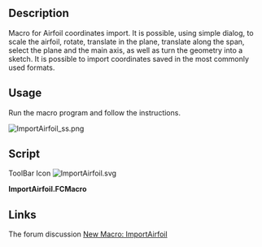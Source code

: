<languages/>
<translate>

<!--T:1-->
{{Macro
|Name=ImportAirfoil
|Description=Macro for Airfoil coordinates import.
|Author=Miloš Petrašinović
|Download=[https://wiki.freecad.org/images/3/37/ImportAirfoil.svg ToolBar Icon]
|Date=2022-01-08
|Version=1.0.0
|FCVersion=0.18.4 and above
|SeeAlso=[https://github.com/VAZMFB/FreeCAD-ImportAirfoil Github repository]
}}

==Description== <!--T:2-->

<!--T:3-->
Macro for Airfoil coordinates import. It is possible, using simple dialog, to scale the airfoil, rotate, translate in the plane, translate along the span, select the plane and the main axis, as well as turn the geometry into a sketch. It is possible to import coordinates saved in the most commonly used formats.

==Usage== <!--T:4-->

<!--T:5-->
Run the macro program and follow the instructions.

</translate>
[[File:ImportAirfoil_ss.png]]
<translate>

==Script== <!--T:6--> 

<!--T:7-->
ToolBar Icon
</translate>
[[File:ImportAirfoil.svg]]

'''ImportAirfoil.FCMacro'''

{{MacroCode|code=
# Airfoil import macro
# After selecting the file with the coordinates of the airfoil
# data processing and modeling of the airfoil are performed.
# It is possible, using simple dialog, to scale the airfoil, rotate, 
# translate in the plane, translate along the span, select the plane and 
# the main axis, as well as turn the geometry into a sketch. It is possible
# to import coordinates saved in the most commonly used formats.
# Airfoil import is based on:
#  https://github.com/VAZMFB/Python-importAirfoil
# Author: Milos D. Petrasinovic <mpetrasinovic@mas.bg.ac.rs>
# Structural Analysis of Flying Vehicles
# Faculty of Mechanical Engineering, University of Belgrade
# Department of Aerospace Engineering, Flying structures
# https://vazmfb.com
# Belgrade, 2022
# 
# --------------------
#
# Copyright (C) 2022 Milos Petrasinovic <info@vazmfb.com>
# 
# This program is free software: you can redistribute it and/or modify
# it under the terms of the GNU Lesser General Public License as 
# published by the Free Software Foundation, either version 3 of the 
# License, or (at your option) any later version.
#  
# This program is distributed in the hope that it will be useful,
# but WITHOUT ANY WARRANTY; without even the implied warranty of
# MERCHANTABILITY or FITNESS FOR A PARTICULAR PURPOSE.  See the
# GNU Lesser General Public License for more details.
#  
# You should have received a copy of the GNU Lesser General Public License
# along with this program.  If not, see <https://www.gnu.org/licenses/>.
#
# --------------------
#
# Based on:
# Airfoil Import and Scale 2.1.2
# (c) quick61
#
# --------------------

__Name__ = 'ImportAirfoil'
__Comment__ = 'Airfoil import macro'
__Author__ = 'Milos Petrasinovic <mpetrasinovic@mas.bg.ac.rs>'
__Version__ = '1.0.0'
__Date__ = '2022-01-06'
__License__ = 'GPL-3.0-or-later'
__Web__ = 'https://github.com/VAZMFB/FreeCAD-ImportAirfoil'
__Wiki__ = 'https://wiki.freecad.org/Macro_ImportAirfoil'
__Icon__ = 'https://wiki.freecad.org/images/3/37/ImportAirfoil.svg'
__Help__ = 'Run the macro program and follow the instructions!'
__Status__ = 'stable'
__Requires__ = 'Freecad >= 0.19'
__Communication__ = 'https://github.com/VAZMFB/FreeCAD-ImportAirfoil/issues/'
__Files__ = 'ImportAirfoil.svg'

import FreeCAD as App
from PySide import QtCore, QtGui
from PySide.QtGui import QFileDialog, QLineEdit, QRadioButton, QMessageBox 
import Draft, importAirfoilDAT
import numpy as np
import subprocess
import sys
import os
import re

global filename
global nameFile

msgBox = QtGui.QMessageBox()
msgBox.setWindowTitle("ImportAirfoil")
msgBox.setText("In the next window, select the file with the coordinates of the airfoil.")
msgBox.exec_()

try:
    filename, filefilter = QtGui.QFileDialog.getOpenFileName(QtGui.qApp.activeWindow(), 'Select the file with the coordinates:', '*.dat;*.txt;*.af')
except Exception:
    param = FreeCAD.ParamGet("User parameter:BaseApp/Preferences/Macro")
    path = param.GetString("MacroPath", "") + "/"
    filename, filefilter = QFileDialog.getOpenFileName(None, "Select the file with the coordinates:", path, "*.dat;*.txt;*.af")

nameFile = filename.split("/")[-1][:-4]

class DrawAP():
    def __init__(self):
        self.dialog = None
        self.lt = 0
        self.alpha = 0
        self.h0 = 0
        self.plane = None
        self.mirror = None
        self.dh = 0
        self.dv = 0
        self.db = 0
        self.sketch = None

        # Dialog window
        self.dialog = QtGui.QDialog()
        self.dialog.resize(350, 100)
        self.dialog.setWindowTitle("ImportAirfoil")
        la = QtGui.QVBoxLayout(self.dialog)
        tx = QtGui.QLabel("Length of airfoil chord [mm]:")
        la.addWidget(tx)
        self.lt = QtGui.QLineEdit("1000")
        la.addWidget(self.lt)
        tx = QtGui.QLabel("The angle of rotation [deg]:")
        la.addWidget(tx)
        self.alpha = QtGui.QLineEdit("0")
        la.addWidget(self.alpha)
        tx = QtGui.QLabel("The relative position of the axis of rotation [% of chord]:")
        la.addWidget(tx)
        self.h0 = QtGui.QLineEdit("25")
        la.addWidget(self.h0)
        tx = QtGui.QLabel("Plane selection [XY = 1, YZ = 2, ZX = 3]:")
        la.addWidget(tx)
        self.plane = QtGui.QLineEdit("1")
        la.addWidget(self.plane)
        tx = QtGui.QLabel("Vertical mirroring [NO = 0, YES = 1]:")
        la.addWidget(tx)
        self.mirror = QtGui.QLineEdit("0")
        la.addWidget(self.mirror)
        tx = QtGui.QLabel("Change axis [NO = 0, YES = 1]:")
        la.addWidget(tx)
        self.flip = QtGui.QLineEdit("0")
        la.addWidget(self.flip)
        tx = QtGui.QLabel("Translation along the horizontal axis [mm]:")
        la.addWidget(tx)
        self.dh = QtGui.QLineEdit("0")
        la.addWidget(self.dh)
        tx = QtGui.QLabel("Translation along the vertical axis [mm]:")
        la.addWidget(tx)
        self.dv = QtGui.QLineEdit("0")
        la.addWidget(self.dv)
        tx = QtGui.QLabel("Translation along the span [mm]:")
        la.addWidget(tx)
        self.db = QtGui.QLineEdit("0")
        la.addWidget(self.db)
        tx = QtGui.QLabel("Create a Sketch [NO = 0, YES = 1]:")
        la.addWidget(tx)
        self.sketch = QtGui.QLineEdit("0")
        la.addWidget(self.sketch)

        # Add OK / Cancel buttons
        okBox = QtGui.QDialogButtonBox(self.dialog)
        okBox.setOrientation(QtCore.Qt.Horizontal)
        okBox.setStandardButtons(QtGui.QDialogButtonBox.Cancel|QtGui.QDialogButtonBox.Ok)
        la.addWidget(okBox)
        QtCore.QObject.connect(okBox, QtCore.SIGNAL("accepted()"), self.proceed)
        QtCore.QObject.connect(okBox, QtCore.SIGNAL("rejected()"), self.close)
        QtCore.QMetaObject.connectSlotsByName(self.dialog)
        self.dialog.show()
        self.dialog.exec_()

    def proceed(self):
        global filename
        global nameFile
        try:
            lt = float(self.lt.text())
            alpha = float(self.alpha.text())
            h0 = float(self.h0.text())
            plane = float(self.plane.text())
            mirror = float(self.mirror.text())
            flip = float(self.flip.text())
            dh = float(self.dh.text())
            dv = float(self.dv.text())
            db = float(self.db.text())
            sketch = float(self.sketch.text())
            af = importAirfoil(str(filename))
            
            # Open trailing edge
            af[1][0] += 0.000001;
            points = []
            for i in range(len(af[0])):
                point = App.Vector(af[0][i], af[1][i], 0)
                points.append(point)
            
            Line1 = Draft.makeLine(points[0], points[-1])
            Line1.Label = nameFile + "_(TEdge)"
            BSpline1 = Draft.makeBSpline(points, closed=False)
            BSpline1.Label = nameFile + "_(BSpline)"

            # Group elements
            Group1 = App.activeDocument().addObject('App::DocumentObjectGroup', 'Group')
            Group1.Label = nameFile + "_(Group)"
            Group1.addObject(Line1)
            Group1.addObject(BSpline1)

            App.activeDocument().recompute()

            # Scale airfoil
            if App.Version()[1] < "19":
                Draft.scale([Line1, BSpline1], App.Vector(lt, lt, lt), center=App.Vector(0.0, 0.0, 0.0), copy=False, legacy=True)
            else:
                Draft.scale([Line1, BSpline1], App.Vector(lt, lt, lt), center=App.Vector(0.0, 0.0, 0.0), copy=False)

            # Rotate airfoil
            Draft.rotate([Line1, BSpline1], -alpha, center=App.Vector(lt*h0/100, 0, 0), axis=App.Vector(0, 0, 1), copy=False)
            
            # Mirror
            if mirror == 1:
                Draft.rotate([Line1, BSpline1], 180, center=App.Vector(0, 0, 0), axis=App.Vector(0, 1, 0), copy=False)

            # Move airfoil in plane
            Draft.move([Line1, BSpline1], App.Vector(dh, dv, 0.0), copy=False)
                
            # Change axis
            Draft.rotate([Line1, BSpline1], -90, center=App.Vector(0, 0, 0), axis=App.Vector(0, 0, 1), copy=False)
            
            # Change plane
            if plane == 2: # YZ
                Draft.rotate([Line1, BSpline1], 90, center=App.Vector(0, 0, 0), axis=App.Vector(0, 0, 1), copy=False)
                Draft.rotate([Line1, BSpline1], 90, center=App.Vector(0, 0, 0), axis=App.Vector(0, 1, 0), copy=False)
            elif plane == 3: # ZX
                Draft.rotate([Line1, BSpline1], 90, center=App.Vector(0, 0, 0), axis=App.Vector(1, 0, 0), copy=False)
                Draft.rotate([Line1, BSpline1], -90, center=App.Vector(0, 0, 0), axis=App.Vector(0, 1, 0), copy=False)

            # Make sketch
            if sketch == 1:
                App.activeDocument().recompute()
                Sketch1 = Draft.makeSketch([Line1, BSpline1], autoconstraints=True)
                Sketch1.Label = nameFile + "_(Sketch)"

            # Move airfoil
            if plane == 2: # YZ
                Draft.move([Line1, BSpline1], App.Vector(db, 0, 0), copy=False)
                if sketch == 1:
                    Draft.move(Sketch1, App.Vector(0, 0, db), copy=False)
            elif plane == 3: # ZX
                Draft.move([Line1, BSpline1], App.Vector(0, db, 0), copy=False)
                if sketch == 1:
                    Draft.move(Sketch1, App.Vector(0, 0, db), copy=False)
            else:
                Draft.move([Line1, BSpline1], App.Vector(0, 0, db), copy=False)
                if sketch == 1:
                    Draft.move(Sketch1, App.Vector(0, 0, db), copy=False)
                    
        except Exception as e:
              exc_type, exc_obj, exc_tb = sys.exc_info()
              App.Console.PrintError("Error = "+str(e)+"\n")
              App.Console.PrintError("    Error line number = "+str(exc_tb.tb_lineno)+"\n")
              msgBox = QtGui.QMessageBox()
              msgBox.setWindowTitle("Error")
              msgBox.setText("An error occurred, see Report window for more information!")
              msgBox.setWindowModality(QtCore.Qt.NonModal)
              msgBox.show()

        App.activeDocument().recompute()
        Gui.SendMsgToActiveView("ViewFit")
        self.close() # close the window
        
    def close(self):
        self.dialog.hide() # close the window

def scanf(l):
    # scanf('%f %f', l)
    found = re.compile('([-+]?(?:\\d+(?:\\.\\d*)?|\\.\\d+)(?:[eE][-+]?\\d+)?)\\s+([-+]?(?:\\d+(?:\\.\\d*)?|\\.\\d+)(?:[eE][-+]?\\d+)?)').search(l)
    casts = [float, float]
    if found:
        groups = found.groups()
        return tuple([casts[i](groups[i]) for i in range(len(groups))])
    
def importAirfoil(file):
    af = [];
    if(os.path.isfile(file)):
        with open(file) as f:
            ls = [line.strip() for line in f]
            
        x = []
        y = []
        h = 1
        for l in ls:
            if l:
                data = scanf(l);
                if(h and data and len(data) == 2 and data[0] > -0.1
                        and data[0] < 1.1 and data[1] > -1.1 
                        and data[1] < 1.1):
                    # First coordinate if there is both x and y data
                    # Range for x is [-0.1, 1.1] and for y is [-1.1, 1.1]
                    h = 0;
                    x.append(data[0])
                    y.append(data[1])
                elif(not h and data and len(data) == 2):
                    x.append(data[0])
                    y.append(data[1])
        
        if(len(x) > 0):
            if(any(xi >= 1.1 for xi in x)):
                # Koordinate su verovatno pomnozene sa 100
                x = np.divide(x, 100)
                y = np.divide(y, 100)
                      
        d = np.diff(x)
        if(sum([di < 0 for di in d]) == 1):
            # Lednicer format
            i = np.where(d < 0)[0][0]
            x = [*np.flip(x[:i+1]).tolist(), *x[i+1:]]
            y = [*np.flip(y[:i+1]).tolist(), *y[i+1:]]

        af = np.array([x[1:-1], y[1:-1]])
        _, idx = np.unique(af, axis=1, return_index=True)
        af = [[x[0], *af[0][np.sort(idx)].tolist(), x[-1]],
            [y[0], *af[1][np.sort(idx)].tolist(), y[-1]]]
    return af
    
if os.path.isfile(filename):
    DrawAP()
else:
    msgBox = QtGui.QMessageBox()
    msgBox.setWindowTitle("Error")
    msgBox.setText("No valid file with coordinates!")
    msgBox.setWindowModality(QtCore.Qt.NonModal)
    msgBox.show()
}}
<translate>

==Links== <!--T:8-->

<!--T:9-->
The forum discussion [https://forum.freecad.org/viewtopic.php?f=22&t=65085 New Macro: ImportAirfoil]

</translate>